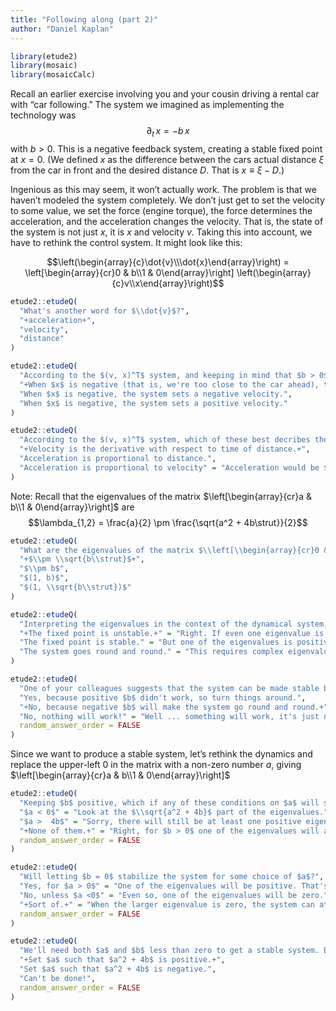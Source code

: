 ```yaml
---
title: "Following along (part 2)"
author: "Daniel Kaplan"
---
```


```r
library(etude2)
library(mosaic)
library(mosaicCalc)
```

Recall an earlier exercise involving you and your cousin driving a rental car with "car following." The system we imagined as implementing the technology was $$\partial_t\, x = - b\, x$$ with $b > 0$. This is a negative feedback system, creating a stable fixed point at $x = 0$. (We defined $x$ as the difference between the cars actual distance $\xi$ from the car in front and the desired distance $D$. That is $x \equiv \xi - D$.)

Ingenious as this may seem, it won't actually work. The problem is that we haven't modeled the system completely. We don't just get to set the velocity to some value, we set the force (engine torque), the force determines the acceleration, and the acceleration changes the velocity. That is, the state of the system is not just $x$, it is $x$ and velocity $v$. Taking this into account, we have to rethink the control system. It might look like this:

$$\left(\begin{array}{c}\dot{v}\\\dot{x}\end{array}\right) = 
\left[\begin{array}{cr}0 & b\\1 & 0\end{array}\right]
\left(\begin{array}{c}v\\x\end{array}\right)$$

```r
etude2::etudeQ(
  "What's another word for $\\dot{v}$?",
  "+acceleration+",
  "velocity",
  "distance"
)
```
  
  
```r
etude2::etudeQ(
  "According to the $(v, x)^T$ system, and keeping in mind that $b > 0$, which of these best describes the top component of the system, that is, $\\dot{v} = b\\, x$?",
  "+When $x$ is negative (that is, we're too close to the car ahead), the system sets a negative acceleration which decreases the velocity.+",
  "When $x$ is negative, the system sets a negative velocity.",
  "When $x$ is negative, the system sets a positive velocity."
)
```

```r
etude2::etudeQ(
  "According to the $(v, x)^T$ system, which of these best decribes the bottom component of the system, that is $\\dot{x} = v$?",
  "+Velocity is the derivative with respect to time of distance.+",
  "Acceleration is proportional to distance.",
  "Acceleration is proportional to velocity" = "Acceleration would be $\\ddot{x}$. This equation has $\\dot{x}$."
)
```

Note: Recall that the eigenvalues of the matrix $\left[\begin{array}{cr}a & b\\1 & 0\end{array}\right]$ are $$\lambda_{1,2} = \frac{a}{2} \pm \frac{\sqrt{a^2 + 4b\strut}}{2}$$


```r
etude2::etudeQ(
  "What are the eigenvalues of the matrix $\\left[\\begin{array}{cr}0 & b\\\\1 & 0\\end{array}\\right] \\mbox{?}$", 
  "+$\\pm \\sqrt{b\\strut}$+",
  "$\\pm b$",
  "$(1, b)$",
  "$(1, \\sqrt{b\\strut})$"
)
```

```r
etude2::etudeQ(
  "Interpreting the eigenvalues in the context of the dynamical system, which of these best describes the system?",
  "+The fixed point is unstable.+" = "Right. If even one eigenvalue is positive, the system is unstable.",
  "The fixed point is stable." = "But one of the eigenvalues is positive.",
  "The system goes round and round." = "This requires complex eigenvalues. But $\\sqrt{b}$ is real, since $b > 0$."
)
```

```r
etude2::etudeQ(
  "One of your colleagues suggests that the system can be made stable by letting $b$ be negative. Will this work?", 
  "Yes, because positive $b$ didn't work, so turn things around.",
  "+No, because negative $b$ will make the system go round and round.+",
  "No, nothing will work!" = "Well ... something will work, it's just not going to be about $b$.",
  random_answer_order = FALSE
)
```

Since we want to produce a stable system, let's rethink the dynamics and replace the upper-left 0 in the matrix with a non-zero number $a$, giving $\left[\begin{array}{cr}a & b\\1 & 0\end{array}\right]$


```r
etude2::etudeQ(
  "Keeping $b$ positive, which if any of these conditions on $a$ will stabilize the system.",
  "$a < 0$" = "Look at the $\\sqrt{a^2 + 4b}$ part of the eigenvalues.",
  "$a >  4b$" = "Sorry, there will still be at least one positive eigenvalue.",
  "+None of them.+" = "Right, for $b > 0$ one of the eigenvalues will always be positive.",
  random_answer_order = FALSE
)
```

```r
etude2::etudeQ(
  "Will letting $b = 0$ stabilize the system for some choice of $a$?",
  "Yes, for $a > 0$" = "One of the eigenvalues will be positive. That's hardly stable!",
  "No, unless $a <0$" = "Even so, one of the eigenvalues will be zero.",
  "+Sort of.+" = "When the larger eigenvalue is zero, the system can at best be called \"neutrally stable\", that is, a disturbance knocking the system off the fixed point will not lead to the system returning to the fixed point.",
  random_answer_order = FALSE
)
```

```r
etude2::etudeQ(
  "We'll need both $a$ and $b$ less than zero to get a stable system. But we'd like to arrange things so the system doesn't oscillate around the fixed point. How to do that?",
  "+Set $a$ such that $a^2 + 4b$ is positive.+",
  "Set $a$ such that $a^2 + 4b$ is negative.",
  "Can't be done!",
  random_answer_order = FALSE
)
```

